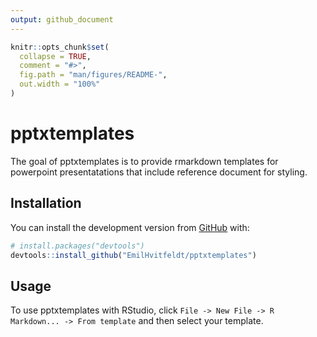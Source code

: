 ```yaml
---
output: github_document
---
```


<!-- README.md is generated from README.Rmd. Please edit that file -->

```r
knitr::opts_chunk$set(
  collapse = TRUE,
  comment = "#>",
  fig.path = "man/figures/README-",
  out.width = "100%"
)
```

# pptxtemplates

<!-- badges: start -->
<!-- badges: end -->

The goal of pptxtemplates is to provide rmarkdown templates for powerpoint presentatations that include reference document for styling.

## Installation

You can install the development version from [GitHub](https://github.com/) with:

``` r
# install.packages("devtools")
devtools::install_github("EmilHvitfeldt/pptxtemplates")
```

## Usage

To use pptxtemplates with RStudio, click `File -> New File -> R Markdown... -> From template` and then select your template.
